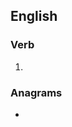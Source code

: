 ==English==

===Verb===
{{head|en|verb form}}

# {{en-third-person singular of|overstep}}

===Anagrams===
* {{anagrams|en|a=eeoprsstv|step overs|stepovers}}